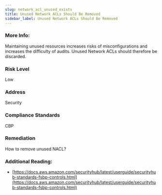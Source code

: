 ```yaml
---
slug: network_acl_unused_exists
title: Unused Network ACLs Should Be Removed
sidebar_label: Unused Network ACLs Should Be Removed
---
```


### More Info:

Maintaining unused resources increases risks of misconfigurations and increases the difficulty of audits. Unused Network ACLs should therefore be discarded.

### Risk Level

Low

### Address

Security

### Compliance Standards

CBP

### Remediation

How to remove unused NACL?

### Additional Reading:

- [https://docs.aws.amazon.com/securityhub/latest/userguide/securityhub-standards-fsbp-controls.html](https://docs.aws.amazon.com/securityhub/latest/userguide/securityhub-standards-fsbp-controls.html) 

